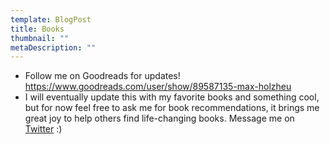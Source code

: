 ```yaml
---
template: BlogPost
title: Books
thumbnail: ""
metaDescription: ""
---
```


- Follow me on Goodreads for updates!
  https://www.goodreads.com/user/show/89587135-max-holzheu
- I will eventually update this with my favorite books and something cool, but
  for now feel free to ask me for book recommendations, it brings me great joy
to help others find life-changing books. Message me on
[Twitter](https://twitter.com/maxholzheu) :)
